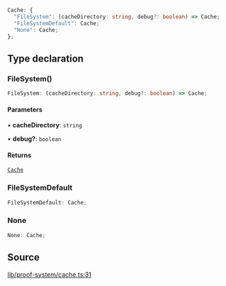 ```ts
Cache: {
  "FileSystem": (cacheDirectory: string, debug?: boolean) => Cache;
  "FileSystemDefault": Cache;
  "None": Cache;
};
```

## Type declaration

### FileSystem()

```ts
FileSystem: (cacheDirectory: string, debug?: boolean) => Cache;
```

#### Parameters

• **cacheDirectory**: `string`

• **debug?**: `boolean`

#### Returns

[`Cache`](../type-aliases/Cache.mdx)

### FileSystemDefault

```ts
FileSystemDefault: Cache;
```

### None

```ts
None: Cache;
```

## Source

[lib/proof-system/cache.ts:31](https://github.com/o1-labs/o1js/blob/72b8e2c2b9aaba4b5c12257bdd63dfe2676a3d99/src/lib/proof-system/cache.ts#L31)
